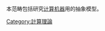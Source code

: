 本范畴包括研究[[计算|计算]][[机器|机器]]用的抽象模型。
{{Commonscat|Computational models}}

[[Category:計算理論|Category:計算理論]]